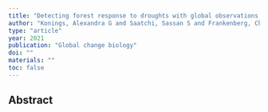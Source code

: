 ```yaml
---
title: "Detecting forest response to droughts with global observations of vegetation water content"
author: "Konings, Alexandra G and Saatchi, Sassan S and Frankenberg, Christian and Keller, Michael and Leshyk, Victor and Anderegg, William RL and Humphrey, Vincent and Matheny, Ashley M and Trugman, Anna and Sack, Lawren and others"
type: "article"
year: 2021
publication: "Global change biology"
doi: ""
materials: ""
toc: false
---
```


## Abstract

